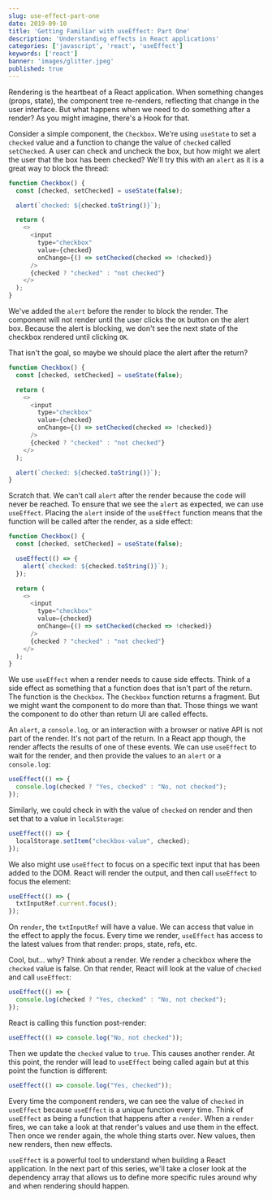 ```yaml
---
slug: use-effect-part-one
date: 2019-09-10
title: 'Getting Familiar with useEffect: Part One'
description: 'Understanding effects in React applications'
categories: ['javascript', 'react', 'useEffect']
keywords: ['react']
banner: 'images/glitter.jpeg'
published: true
---
```


Rendering is the heartbeat of a React application. When something changes (props, state), the component tree re-renders, reflecting that change in the user interface. But what happens when we need to do something after a render? As you might imagine, there's a Hook for that.

Consider a simple component, the `Checkbox`. We're using `useState` to set a `checked` value and a function to change the value of `checked` called `setChecked`. A user can check and uncheck the box, but how might we alert the user that the box has been checked? We'll try this with an `alert` as it is a great way to block the thread:

```javascript
function Checkbox() {
  const [checked, setChecked] = useState(false);

  alert(`checked: ${checked.toString()}`);

  return (
    <>
      <input
        type="checkbox"
        value={checked}
        onChange={() => setChecked(checked => !checked)}
      />
      {checked ? "checked" : "not checked"}
    </>
  );
}
```

We've added the `alert` before the render to block the render. The component will not render until the user clicks the `OK` button on the alert box. Because the alert is blocking, we don't see the next state of the checkbox rendered until clicking `OK`.

That isn't the goal, so maybe we should place the alert after the return?

```javascript
function Checkbox() {
  const [checked, setChecked] = useState(false);

  return (
    <>
      <input
        type="checkbox"
        value={checked}
        onChange={() => setChecked(checked => !checked)}
      />
      {checked ? "checked" : "not checked"}
    </>
  );

  alert(`checked: ${checked.toString()}`);
}
```

Scratch that. We can't call `alert` after the render because the code will never be reached. To ensure that we see the `alert` as expected, we can use `useEffect`. Placing the `alert` inside of the `useEffect` function means that the function will be called after the render, as a side effect:

```javascript
function Checkbox() {
  const [checked, setChecked] = useState(false);

  useEffect(() => {
    alert(`checked: ${checked.toString()}`);
  });

  return (
    <>
      <input
        type="checkbox"
        value={checked}
        onChange={() => setChecked(checked => !checked)}
      />
      {checked ? "checked" : "not checked"}
    </>
  );
}
```

We use `useEffect` when a render needs to cause side effects. Think of a side effect as something that a function does that isn't part of the return. The function is the `Checkbox`. The `Checkbox` function returns a fragment. But we might want the component to do more than that. Those things we want the component to do other than return UI are called effects.

An `alert`, a `console.log`, or an interaction with a browser or native API is not part of the render. It's not part of the return. In a React app though, the render affects the results of one of these events. We can use `useEffect` to wait for the render, and then provide the values to an `alert` or a `console.log`:

```javascript
useEffect(() => {
  console.log(checked ? "Yes, checked" : "No, not checked");
});
```

Similarly, we could check in with the value of `checked` on render and then set that to a value in `localStorage`:

```javascript
useEffect(() => {
  localStorage.setItem("checkbox-value", checked);
});
```

We also might use `useEffect` to focus on a specific text input that has been added to the DOM. React will render the output, and then call `useEffect` to focus the element:

```javascript
useEffect(() => {
  txtInputRef.current.focus();
});
```

On `render`, the `txtInputRef` will have a value. We can access that value in the effect to apply the focus. Every time we render, `useEffect` has access to the latest values from that render: props, state, refs, etc.

Cool, but... why? Think about a render. We render a checkbox where the `checked` value is false. On that render, React will look at the value of `checked` and call `useEffect`:

```javascript
useEffect(() => {
  console.log(checked ? "Yes, checked" : "No, not checked");
});
```

React is calling this function post-render:

```javascript
useEffect(() => console.log("No, not checked"));
```

Then we update the `checked` value to `true`. This causes another render. At this point, the render will lead to `useEffect` being called again but at this point the function is different:

```javascript
useEffect(() => console.log("Yes, checked"));
```

Every time the component renders, we can see the value of `checked` in `useEffect` because `useEffect` is a unique function every time. Think of `useEffect` as being a function that happens after a `render`. When a `render` fires, we can take a look at that render's values and use them in the effect. Then once we render again, the whole thing starts over. New values, then new renders, then new effects.

`useEffect` is a powerful tool to understand when building a React application. In the next part of this series, we'll take a closer look at the dependency array that allows us to define more specific rules around why and when rendering should happen.